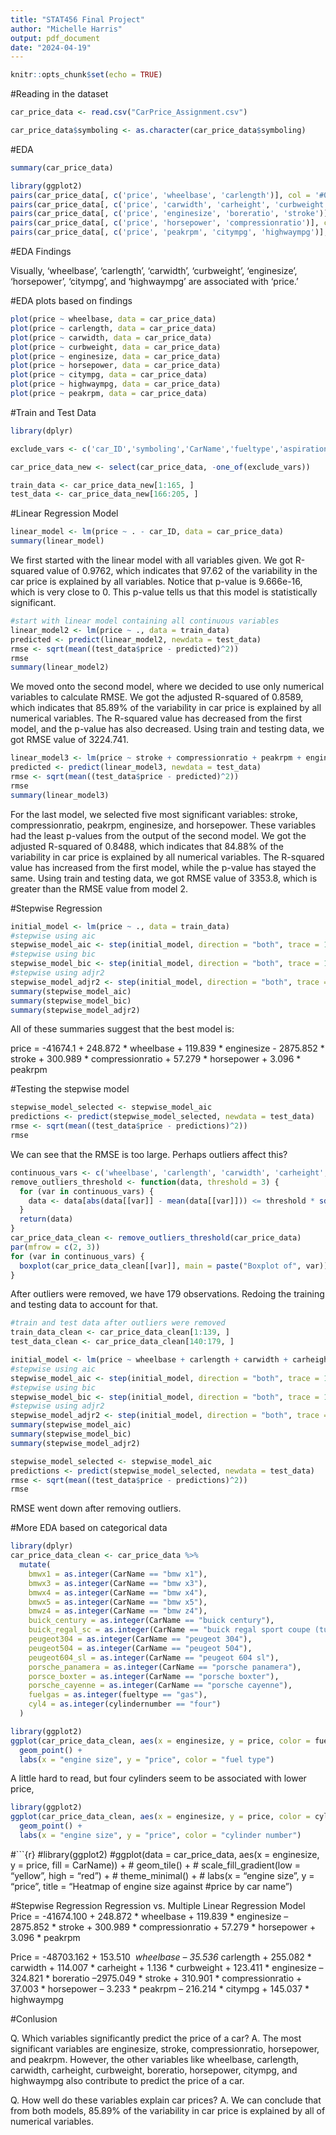 ```yaml
---
title: "STAT456 Final Project"
author: "Michelle Harris"
output: pdf_document
date: "2024-04-19"
---
```


```r
knitr::opts_chunk$set(echo = TRUE)
```

#Reading in the dataset

```r
car_price_data <- read.csv("CarPrice_Assignment.csv")
```

```r
car_price_data$symboling <- as.character(car_price_data$symboling)
```


#EDA

```r
summary(car_price_data)
```


```r
library(ggplot2)
pairs(car_price_data[, c('price', 'wheelbase', 'carlength')], col = '#008000')
pairs(car_price_data[, c('price', 'carwidth', 'carheight', 'curbweight')], col = '#4CAF50')
pairs(car_price_data[, c('price', 'enginesize', 'boreratio', 'stroke')], col = '#8BC34A')
pairs(car_price_data[, c('price', 'horsepower', 'compressionratio')], col = '#CDDC39')
pairs(car_price_data[, c('price', 'peakrpm', 'citympg', 'highwaympg')], col = '#FFD700')
```


#EDA Findings

Visually, 'wheelbase', 'carlength', 'carwidth', 'curbweight', 'enginesize', 'horsepower', 'citympg', and 'highwaympg' are associated with 'price.'


#EDA plots based on findings

```r
plot(price ~ wheelbase, data = car_price_data)
plot(price ~ carlength, data = car_price_data)
plot(price ~ carwidth, data = car_price_data)
plot(price ~ curbweight, data = car_price_data)
plot(price ~ enginesize, data = car_price_data)
plot(price ~ horsepower, data = car_price_data)
plot(price ~ citympg, data = car_price_data)
plot(price ~ highwaympg, data = car_price_data)
plot(price ~ peakrpm, data = car_price_data)
```

#Train and Test Data

```r
library(dplyr)

exclude_vars <- c('car_ID','symboling','CarName','fueltype','aspiration','doornumber','carbody','drivewheel','enginelocation','enginetype','cylindernumber','fuelsystem')  

car_price_data_new <- select(car_price_data, -one_of(exclude_vars))
```


```r
train_data <- car_price_data_new[1:165, ]
test_data <- car_price_data_new[166:205, ]

```


#Linear Regression Model

```r
linear_model <- lm(price ~ . - car_ID, data = car_price_data)
summary(linear_model)
```
We first started with the linear model with all variables given. We got R-squared value of 0.9762, which indicates that 97.62 of the variability
in the car price is explained by all variables. Notice that p-value is 9.666e-16, which is very close to 0. This p-value tells us that this model 
is statistically significant.

```r
#start with linear model containing all continuous variables
linear_model2 <- lm(price ~ ., data = train_data)
predicted <- predict(linear_model2, newdata = test_data)
rmse <- sqrt(mean((test_data$price - predicted)^2))
rmse
summary(linear_model2)
```
We moved onto the second model, where we decided to use only numerical variables to calculate RMSE.
We got the adjusted R-squared of 0.8589, which indicates that 85.89% of the variability in car price is explained
by all numerical variables. The R-squared value has decreased from the first model, and the p-value has also decreased.
Using train and testing data, we got RMSE value of 3224.741.


```r
linear_model3 <- lm(price ~ stroke + compressionratio + peakrpm + enginesize + horsepower, data = train_data)
predicted <- predict(linear_model3, newdata = test_data)
rmse <- sqrt(mean((test_data$price - predicted)^2))
rmse
summary(linear_model3)
```
For the last model, we selected five most significant variables: stroke, compressionratio, peakrpm, enginesize, and horsepower.
These variables had the least p-values from the output of the second model. We got the adjusted R-squared of 0.8488, which indicates 
that 84.88% of the variability in car price is explained by all numerical variables. The R-squared value has increased from the first model, 
while the p-value has stayed the same. Using train and testing data, we got RMSE value of 3353.8, which is greater than the RMSE value from model 2.

#Stepwise Regression

```r
initial_model <- lm(price ~ ., data = train_data)
#stepwise using aic
stepwise_model_aic <- step(initial_model, direction = "both", trace = 1, k = log(nrow(train_data)), criterion = "aic")
#stepwise using bic
stepwise_model_bic <- step(initial_model, direction = "both", trace = 1, k = log(nrow(train_data)), criterion = "bic")
#stepwise using adjr2
stepwise_model_adjr2 <- step(initial_model, direction = "both", trace = 1, k = log(nrow(train_data)), criterion = "adjr2")
summary(stepwise_model_aic)
summary(stepwise_model_bic)
summary(stepwise_model_adjr2)
```

All of these summaries suggest that the best model is:

price = -41674.1 + 248.872 * wheelbase + 119.839 * enginesize - 2875.852 * stroke
+ 300.989 * compressionratio + 57.279 * horsepower + 3.096 * peakrpm

#Testing the stepwise model

```r
stepwise_model_selected <- stepwise_model_aic
predictions <- predict(stepwise_model_selected, newdata = test_data)
rmse <- sqrt(mean((test_data$price - predictions)^2))
rmse
```

We can see that the RMSE is too large. Perhaps outliers affect this?

```r
continuous_vars <- c('wheelbase', 'carlength', 'carwidth', 'carheight', 'curbweight', 'enginesize', 'boreratio', 'stroke', 'compressionratio', 'horsepower', 'peakrpm', 'citympg', 'highwaympg')
remove_outliers_threshold <- function(data, threshold = 3) {
  for (var in continuous_vars) {
    data <- data[abs(data[[var]] - mean(data[[var]])) <= threshold * sd(data[[var]]), ]
  }
  return(data)
}
car_price_data_clean <- remove_outliers_threshold(car_price_data)
par(mfrow = c(2, 3))
for (var in continuous_vars) {
  boxplot(car_price_data_clean[[var]], main = paste("Boxplot of", var))
}
```

After outliers were removed, we have 179 observations. Redoing the training and testing data to account for that.

```r
#train and test data after outliers were removed
train_data_clean <- car_price_data_clean[1:139, ]
test_data_clean <- car_price_data_clean[140:179, ]
```



```r
initial_model <- lm(price ~ wheelbase + carlength + carwidth + carheight + curbweight + enginesize + boreratio + stroke + compressionratio + horsepower + peakrpm + citympg + highwaympg, data = train_data_clean)
#stepwise using aic
stepwise_model_aic <- step(initial_model, direction = "both", trace = 1, k = log(nrow(train_data_clean)), criterion = "aic")
#stepwise using bic
stepwise_model_bic <- step(initial_model, direction = "both", trace = 1, k = log(nrow(train_data_clean)), criterion = "bic")
#stepwise using adjr2
stepwise_model_adjr2 <- step(initial_model, direction = "both", trace = 1, k = log(nrow(train_data_clean)), criterion = "adjr2")
summary(stepwise_model_aic)
summary(stepwise_model_bic)
summary(stepwise_model_adjr2)
```

```r
stepwise_model_selected <- stepwise_model_aic
predictions <- predict(stepwise_model_selected, newdata = test_data)
rmse <- sqrt(mean((test_data$price - predictions)^2))
rmse
```

RMSE went down after removing outliers.


#More EDA based on categorical data

```r
library(dplyr)
car_price_data_clean <- car_price_data %>%
  mutate(
    bmwx1 = as.integer(CarName == "bmw x1"),
    bmwx3 = as.integer(CarName == "bmw x3"),
    bmwx4 = as.integer(CarName == "bmw x4"),
    bmwx5 = as.integer(CarName == "bmw x5"),
    bmwz4 = as.integer(CarName == "bmw z4"),
    buick_century = as.integer(CarName == "buick century"),
    buick_regal_sc = as.integer(CarName == "buick regal sport coupe (turbo)"),
    peugeot304 = as.integer(CarName == "peugeot 304"),
    peugeot504 = as.integer(CarName == "peugeot 504"),
    peugeot604_sl = as.integer(CarName == "peugeot 604 sl"),
    porsche_panamera = as.integer(CarName == "porsche panamera"),
    porsce_boxter = as.integer(CarName == "porsche boxter"),
    porsche_cayenne = as.integer(CarName == "porsche cayenne"),
    fuelgas = as.integer(fueltype == "gas"),
    cyl4 = as.integer(cylindernumber == "four")
  )
```


```r
library(ggplot2)
ggplot(car_price_data_clean, aes(x = enginesize, y = price, color = fueltype)) +
  geom_point() +
  labs(x = "engine size", y = "price", color = "fuel type")
```

A little hard to read, but four cylinders seem to be associated with lower price,

```r
library(ggplot2)
ggplot(car_price_data_clean, aes(x = enginesize, y = price, color = cylindernumber)) +
  geom_point() +
  labs(x = "engine size", y = "price", color = "cylinder number")
```


#```{r}
#library(ggplot2)
#ggplot(data = car_price_data, aes(x = enginesize, y = price, fill = CarName)) +
#  geom_tile() +
#  scale_fill_gradient(low = "yellow", high = "red") + 
#  theme_minimal() +
#  labs(x = "engine size", y = "price", title = "Heatmap of engine size against #price by car name")


#Stepwise Regression Regression vs. Multiple Linear Regression Model
Price = -41674.100 + 248.872 * wheelbase + 119.839 * enginesize – 2875.852 * stroke + 300.989 * compressionratio + 57.279 * horsepower + 3.096 * peakrpm

Price = -48703.162 + 153.510 * wheelbase – 35.536 * carlength + 255.082 * carwidth + 114.007 * carheight + 1.136 * curbweight + 123.411 * enginesize – 324.821 * boreratio –2975.049 * stroke + 310.901 * compressionratio + 37.003 * horsepower – 3.233 * peakrpm – 216.214 * citympg + 145.037 * highwaympg

#Conlusion

Q. Which variables significantly predict the price of a car?
A. The  most significant variables are enginesize, stroke, compressionratio, horsepower, and peakrpm. However, the other variables
like wheelbase, carlength, carwidth, carheight, curbweight, boreratio, horsepower, citympg, and highwaympg also contribute to predict the price of a car.

Q. How well do these variables explain car prices?
A. We can conclude that from both models, 85.89% of the variability in car price is explained by all of numerical variables.



